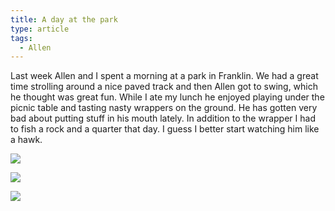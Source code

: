 ```yaml
---
title: A day at the park
type: article
tags:
  - Allen
---
```


Last week Allen and I spent a morning at a park in Franklin. We had a great time strolling around a nice paved track and then Allen got to swing, which he thought was great fun. While I ate my lunch he enjoyed playing under the picnic table and tasting nasty wrappers on the ground. He has gotten very bad about putting stuff in his mouth lately. In addition to the wrapper I had to fish a rock and a quarter that day. I guess I better start watching him like a hawk.

![](http://www.tjdraper.com/myblogpics/spoon.jpg)

![](http://www.tjdraper.com/myblogpics/swing1.jpg)

![](http://www.tjdraper.com/myblogpics/swing2.jpg)
